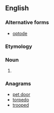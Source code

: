 ==English==

===Alternative forms===
* [[optode]]

===Etymology===
{{blend|optical|electrode|lang=en}}

===Noun===
{{en-noun}}

# {{alternative spelling of|optode|lang=en}}

===Anagrams===
* [[pet door#English|pet door]]
* [[torpedo#English|torpedo]]
* [[trooped#English|trooped]]